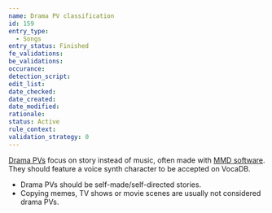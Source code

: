 ```yaml
---
name: Drama PV classification
id: 159
entry_type:
  - Songs
entry_status: Finished
fe_validations:
be_validations:
occurance:
detection_script:
edit_list:
date_checked:
date_created:
date_modified:
rationale:
status: Active
rule_context:
validation_strategy: 0
---
```


[Drama PVs](https://vocadb.net/T/104/drama-pv) focus on story instead of music, often made with [MMD software](http://vocadb.net/T/275/mmd). They should feature a voice synth character to be accepted on VocaDB.

- Drama PVs should be self-made/self-directed stories.
- Copying memes, TV shows or movie scenes are usually not considered drama PVs.